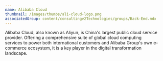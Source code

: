 ```yaml
---
name: Alibaba Cloud
thumbnail: /images/thumbs/ali-cloud-logo.png
associatedGroup: content/consultingv2Technologies/groups/Back-End.mdx
---
```



Alibaba Cloud, also known as Aliyun, is China's largest public cloud service provider. Offering a comprehensive suite of global cloud computing services to power both international customers and Alibaba Group's own e-commerce ecosystem, it is a key player in the digital transformation landscape.
